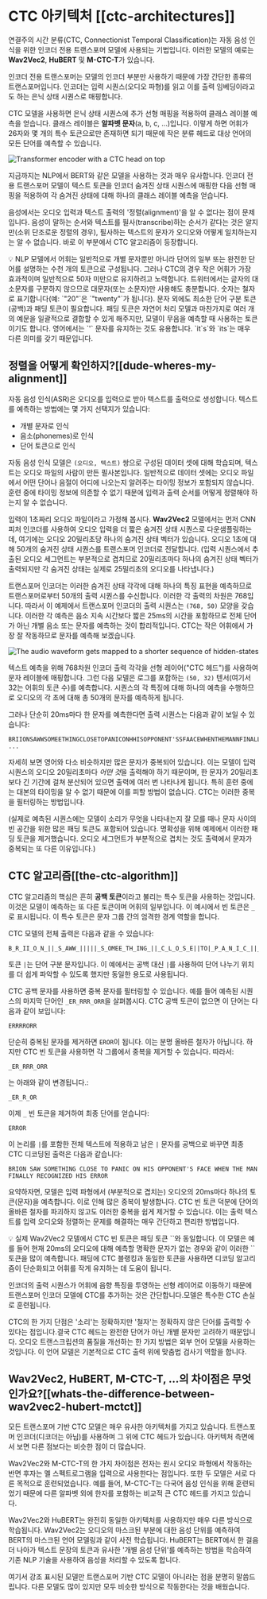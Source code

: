 # CTC 아키텍처 [[ctc-architectures]]

연결주의 시간 분류(CTC, Connectionist Temporal Classification)는 자동 음성 인식을 위한 인코더 전용 트랜스포머 모델에 사용되는 기법입니다. 이러한 모델의 예로는 **Wav2Vec2**, **HuBERT** 및 **M-CTC-T**가 있습니다.

인코더 전용 트랜스포머는 모델의 인코더 부분만 사용하기 때문에 가장 간단한 종류의 트랜스포머입니다. 인코더는 입력 시퀀스(오디오 파형)를 읽고 이를 출력 임베딩이라고도 하는 은닉 상태 시퀀스로 매핑합니다.

CTC 모델을 사용하면 은닉 상태 시퀀스에 추가 선형 매핑을 적용하여 클래스 레이블 예측을 얻습니다. 클래스 레이블은 **알파벳 문자**(a, b, c, ...)입니다. 이렇게 하면 어휘가 26자와 몇 개의 특수 토큰으로만 존재하면 되기 때문에 작은 분류 헤드로 대상 언어의 모든 단어를 예측할 수 있습니다.

<div class="flex justify-center">
    <img src="https://huggingface.co/datasets/huggingface-course/audio-course-images/resolve/main/wav2vec2-ctc.png" alt="Transformer encoder with a CTC head on top">
</div>

지금까지는 NLP에서 BERT와 같은 모델을 사용하는 것과 매우 유사합니다. 인코더 전용 트랜스포머 모델이 텍스트 토큰을 인코더 숨겨진 상태 시퀀스에 매핑한 다음 선형 매핑을 적용하여 각 숨겨진 상태에 대해 하나의 클래스 레이블 예측을 얻습니다.

음성에서는 오디오 입력과 텍스트 출력의 '정렬(alignment)'을 알 수 없다는 점이 문제입니다. 음성이 말하는 순서와 텍스트를 필사(transcribe)하는 순서가 같다는 것은 알지만(소위 단조로운 정렬의 경우), 필사하는 텍스트의 문자가 오디오와 어떻게 일치하는지는 알 수 없습니다. 바로 이 부분에서 CTC 알고리즘이 등장합니다.

<Tip>
💡 NLP 모델에서 어휘는 일반적으로 개별 문자뿐만 아니라 단어의 일부 또는 완전한 단어를 설명하는 수천 개의 토큰으로 구성됩니다. 그러나 CTC의 경우 작은 어휘가 가장 효과적이며 일반적으로 50자 미만으로 유지하려고 노력합니다. 트위터에서는 글자의 대소문자를 구분하지 않으므로 대문자(또는 소문자)만 사용해도 충분합니다. 숫자는 철자로 표기합니다(예: `"20"`은 `"twenty"`가 됩니다). 문자 외에도 최소한 단어 구분 토큰(공백)과 패딩 토큰이 필요합니다. 패딩 토큰은 자연어 처리 모델과 마찬가지로 여러 개의 예문을 일괄적으로 결합할 수 있게 해주지만, 모델이 무음을 예측할 때 사용하는 토큰이기도 합니다. 영어에서는 `'` 문자를 유지하는 것도 유용합니다. `it`s`와 `its`는 매우 다른 의미를 갖기 때문입니다.
</Tip>

## 정렬을 어떻게 확인하지?[[dude-wheres-my-alignment]]

자동 음성 인식(ASR)은 오디오를 입력으로 받아 텍스트를 출력으로 생성합니다. 텍스트를 예측하는 방법에는 몇 가지 선택지가 있습니다:

- 개별 문자로 인식
- 음소(phonemes)로 인식
- 단어 토큰으로 인식

자동 음성 인식 모델은 `(오디오, 텍스트)` 쌍으로 구성된 데이터 셋에 대해 학습되며, 텍스트는 오디오 파일의 사람이 만든 필사본입니다. 일반적으로 데이터 셋에는 오디오 파일에서 어떤 단어나 음절이 어디에 나오는지 알려주는 타이밍 정보가 포함되지 않습니다. 훈련 중에 타이밍 정보에 의존할 수 없기 때문에 입력과 출력 순서를 어떻게 정렬해야 하는지 알 수 없습니다.

입력이 1초짜리 오디오 파일이라고 가정해 봅시다. **Wav2Vec2** 모델에서는 먼저 CNN 피처 인코더를 사용하여 오디오 입력을 더 짧은 숨겨진 상태 시퀀스로 다운샘플링하는데, 여기에는 오디오 20밀리초당 하나의 숨겨진 상태 벡터가 있습니다. 오디오 1초에 대해 50개의 숨겨진 상태 시퀀스를 트랜스포머 인코더로 전달합니다.  (입력 시퀀스에서 추출된 오디오 세그먼트는 부분적으로 겹치므로 20밀리초마다 하나의 숨겨진 상태 벡터가 출력되지만 각 숨겨진 상태는 실제로 25밀리초의 오디오를 나타냅니다.)

트랜스포머 인코더는 이러한 숨겨진 상태 각각에 대해 하나의 특징 표현을 예측하므로 트랜스포머로부터 50개의 출력 시퀀스를 수신합니다. 이러한 각 출력의 차원은 768입니다. 따라서 이 예제에서 트랜스포머 인코더의 출력 시퀀스는 `(768, 50)` 모양을 갖습니다. 이러한 각 예측은 음소 지속 시간보다 짧은 25ms의 시간을 포함하므로 전체 단어가 아닌 개별 음소 또는 문자를 예측하는 것이 합리적입니다. CTC는 작은 어휘에서 가장 잘 작동하므로 문자를 예측해 보겠습니다.

<div class="flex justify-center">
    <img src="https://huggingface.co/datasets/huggingface-course/audio-course-images/resolve/main/cnn-feature-encoder.png" alt="The audio waveform gets mapped to a shorter sequence of hidden-states">
</div>

텍스트 예측을 위해 768차원 인코더 출력 각각을 선형 레이어("CTC 헤드")를 사용하여 문자 레이블에 매핑합니다. 그런 다음 모델은 로그를 포함하는 `(50, 32)` 텐서(여기서 32는 어휘의 토큰 수)를 예측합니다. 시퀀스의 각 특징에 대해 하나의 예측을 수행하므로 오디오의 각 초에 대해 총 50개의 문자를 예측하게 됩니다.

그러나 단순히 20ms마다 한 문자를 예측한다면 출력 시퀀스는 다음과 같이 보일 수 있습니다:

```text
BRIIONSAWWSOMEETHINGCLOSETOPANICONHHISOPPONENT'SSFAACEWHENTHEMANNFINALLLYRREECOGGNNIIZEDHHISSERRRRORR ...
```

자세히 보면 영어와 다소 비슷하지만 많은 문자가 중복되어 있습니다. 이는 모델이 입력 시퀀스의 오디오 20밀리초마다 *어떤 것*을 출력해야 하기 때문이며, 한 문자가 20밀리초보다 긴 기간에 걸쳐 분산되어 있으면 출력에 여러 번 나타나게 됩니다. 특히 훈련 중에는 대본의 타이밍을 알 수 없기 때문에 이를 피할 방법이 없습니다. CTC는 이러한 중복을 필터링하는 방법입니다.

(실제로 예측된 시퀀스에는 모델이 소리가 무엇을 나타내는지 잘 모를 때나 문자 사이의 빈 공간을 위한 많은 패딩 토큰도 포함되어 있습니다. 명확성을 위해 예제에서 이러한 패딩 토큰을 제거했습니다. 오디오 세그먼트가 부분적으로 겹치는 것도 출력에서 문자가 중복되는 또 다른 이유입니다.)

## CTC 알고리즘[[the-ctc-algorithm]]

CTC 알고리즘의 핵심은 흔히 **공백 토큰**이라고 불리는 특수 토큰을 사용하는 것입니다. 이것은 모델이 예측하는 또 다른 토큰이며 어휘의 일부입니다. 이 예시에서 빈 토큰은 `_`로 표시됩니다. 이 특수 토큰은 문자 그룹 간의 엄격한 경계 역할을 합니다.

CTC 모델의 전체 출력은 다음과 같을 수 있습니다:

```text
B_R_II_O_N_||_S_AWW_|||||_S_OMEE_TH_ING_||_C_L_O_S_E||TO|_P_A_N_I_C_||_ON||HHI_S||_OP_P_O_N_EN_T_'SS||_F_AA_C_E||_W_H_EN||THE||M_A_NN_||||_F_I_N_AL_LL_Y||||_RREE_C_O_GG_NN_II_Z_ED|||HHISS|||_ER_RRR_ORR||||
```

토큰 `|`는 단어 구분 문자입니다. 이 예에서는 공백 대신 `|`를 사용하여 단어 나누기 위치를 더 쉽게 파악할 수 있도록 했지만 동일한 용도로 사용됩니다.

CTC 공백 문자를 사용하면 중복 문자를 필터링할 수 있습니다. 예를 들어 예측된 시퀀스의 마지막 단어인 `_ER_RRR_ORR`을 살펴봅시다. CTC 공백 토큰이 없으면 이 단어는 다음과 같이 보입니다:

```text
ERRRRORR
```

단순히 중복된 문자를 제거하면 `EROR`이 됩니다. 이는 분명 올바른 철자가 아닙니다. 하지만 CTC 빈 토큰을 사용하면 각 그룹에서 중복을 제거할 수 있습니다. 따라서:

```text
_ER_RRR_ORR
```

는 아래와 같이 변경됩니다.:

```text
_ER_R_OR
```

이제 `_` 빈 토큰을 제거하여 최종 단어를 얻습니다:

```text
ERROR
```

이 논리를 `|`를 포함한 전체 텍스트에 적용하고 남은 `|` 문자를 공백으로 바꾸면 최종 CTC 디코딩된 출력은 다음과 같습니다:

```text
BRION SAW SOMETHING CLOSE TO PANIC ON HIS OPPONENT'S FACE WHEN THE MAN FINALLY RECOGNIZED HIS ERROR
```

요약하자면, 모델은 입력 파형에서 (부분적으로 겹치는) 오디오의 20ms마다 하나의 토큰(문자)을 예측합니다. 이로 인해 많은 중복이 발생합니다. CTC 빈 토큰 덕분에 단어의 올바른 철자를 파괴하지 않고도 이러한 중복을 쉽게 제거할 수 있습니다. 이는 출력 텍스트를 입력 오디오와 정렬하는 문제를 해결하는 매우 간단하고 편리한 방법입니다.

<Tip>
💡 실제 Wav2Vec2 모델에서 CTC 빈 토큰은 패딩 토큰 `<pad>`와 동일합니다. 이 모델은 예를 들어 현재 20ms의 오디오에 대해 예측할 명확한 문자가 없는 경우와 같이 이러한 `<pad>` 토큰을 많이 예측합니다. 패딩에 CTC 블랭킹과 동일한 토큰을 사용하면 디코딩 알고리즘이 단순화되고 어휘를 작게 유지하는 데 도움이 됩니다.
</Tip>

인코더의 출력 시퀀스가 어휘에 음향 특징을 투영하는 선형 레이어로 이동하기 때문에 트랜스포머 인코더 모델에 CTC를 추가하는 것은 간단합니다.모델은 특수한 CTC 손실로 훈련됩니다.

CTC의 한 가지 단점은 '소리'는 정확하지만 '철자'는 정확하지 않은 단어를 출력할 수 있다는 점입니다.결국 CTC 헤드는 완전한 단어가 아닌 개별 문자만 고려하기 때문입니다. 오디오 트랜스크립션의 품질을 개선하는 한 가지 방법은 외부 언어 모델을 사용하는 것입니다. 이 언어 모델은 기본적으로 CTC 출력 위에 맞춤법 검사기 역할을 합니다.

## Wav2Vec2, HuBERT, M-CTC-T, ...의 차이점은 무엇인가요?[[whats-the-difference-between-wav2vec2-hubert-mctct]]

모든 트랜스포머 기반 CTC 모델은 매우 유사한 아키텍처를 가지고 있습니다. 트랜스포머 인코더(디코더는 아님)를 사용하며 그 위에 CTC 헤드가 있습니다. 아키텍처 측면에서 보면 다른 점보다는 비슷한 점이 더 많습니다.

Wav2Vec2와 M-CTC-T의 한 가지 차이점은 전자는 원시 오디오 파형에서 작동하는 반면 후자는 멜 스펙트로그램을 입력으로 사용한다는 점입니다. 또한 두 모델은 서로 다른 목적으로 훈련되었습니다. 예를 들어, M-CTC-T는 다국어 음성 인식을 위해 훈련되었기 때문에 다른 알파벳 외에 한자를 포함하는 비교적 큰 CTC 헤드를 가지고 있습니다.

Wav2Vec2와 HuBERT는 완전히 동일한 아키텍처를 사용하지만 매우 다른 방식으로 학습됩니다. Wav2Vec2는 오디오의 마스크된 부분에 대한 음성 단위를 예측하여 BERT의 마스크된 언어 모델링과 같이 사전 학습됩니다. HuBERT는 BERT에서 한 걸음 더 나아가 텍스트 문장의 토큰과 유사한 '개별 음성 단위'를 예측하는 방법을 학습하여 기존 NLP 기술을 사용하여 음성을 처리할 수 있도록 합니다.

여기서 강조 표시된 모델만 트랜스포머 기반 CTC 모델이 아니라는 점을 분명히 말씀드립니다. 다른 모델도 많이 있지만 모두 비슷한 방식으로 작동한다는 것을 배웠습니다.
